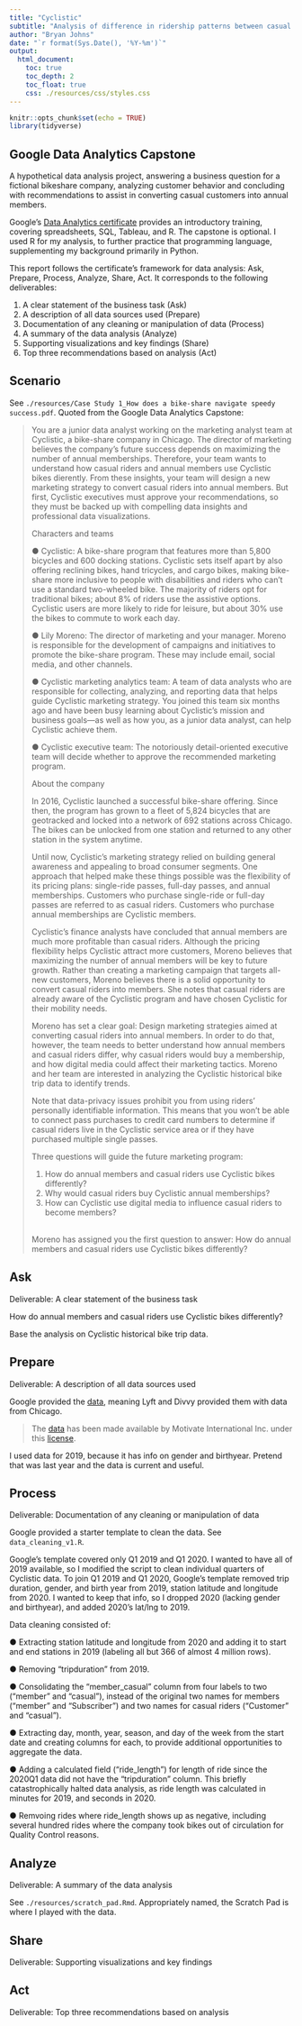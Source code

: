 ```yaml
---
title: "Cyclistic"
subtitle: "Analysis of difference in ridership patterns between casual and member customers"
author: "Bryan Johns"
date: "`r format(Sys.Date(), '%Y-%m')`"
output:
  html_document:
    toc: true
    toc_depth: 2
    toc_float: true
    css: ./resources/css/styles.css
---
```


```r
knitr::opts_chunk$set(echo = TRUE)
library(tidyverse)
```

## Google Data Analytics Capstone

A hypothetical data analysis project, answering a business question for a fictional bikeshare company, analyzing customer behavior and concluding with recommendations to assist in converting casual customers into annual members.

Google's [Data Analytics certificate](https://www.coursera.org/professional-certificates/google-data-analytics) provides an introductory training, covering spreadsheets, SQL, Tableau, and R. The capstone is optional. I used R for my analysis, to further practice that programming language, supplementing my background primarily in Python.

This report follows the certificate's framework for data analysis: Ask, Prepare, Process, Analyze, Share, Act. It corresponds to the following deliverables:

1. A clear statement of the business task (Ask)
2. A description of all data sources used (Prepare)
3. Documentation of any cleaning or manipulation of data (Process)
4. A summary of the data analysis (Analyze)
5. Supporting visualizations and key findings (Share)
6. Top three recommendations based on analysis (Act)

## Scenario

See `./resources/Case Study 1_How does a bike-share navigate speedy success.pdf`. Quoted from the Google Data Analytics Capstone:

<blockquote>You are a junior data analyst working on the marketing analyst team at Cyclistic, a bike-share
company in Chicago. The director of marketing believes the company’s future success
depends on maximizing the number of annual memberships. Therefore, your team wants to
understand how casual riders and annual members use Cyclistic bikes dierently. From these
insights, your team will design a new marketing strategy to convert casual riders into annual
members. But first, Cyclistic executives must approve your recommendations, so they must be
backed up with compelling data insights and professional data visualizations.

Characters and teams

● Cyclistic: A bike-share program that features more than 5,800 bicycles and 600
docking stations. Cyclistic sets itself apart by also offering reclining bikes, hand
tricycles, and cargo bikes, making bike-share more inclusive to people with disabilities
and riders who can’t use a standard two-wheeled bike. The majority of riders opt for
traditional bikes; about 8% of riders use the assistive options. Cyclistic users are more
likely to ride for leisure, but about 30% use the bikes to commute to work each day.

● Lily Moreno: The director of marketing and your manager. Moreno is responsible for
the development of campaigns and initiatives to promote the bike-share program.
These may include email, social media, and other channels.

● Cyclistic marketing analytics team: A team of data analysts who are responsible for
collecting, analyzing, and reporting data that helps guide Cyclistic marketing strategy.
You joined this team six months ago and have been busy learning about Cyclistic’s
mission and business goals—as well as how you, as a junior data analyst, can help
Cyclistic achieve them.

● Cyclistic executive team: The notoriously detail-oriented executive team will decide
whether to approve the recommended marketing program.

About the company

In 2016, Cyclistic launched a successful bike-share offering. Since then, the program has grown
to a fleet of 5,824 bicycles that are geotracked and locked into a network of 692 stations across
Chicago. The bikes can be unlocked from one station and returned to any other station in the
system anytime.

Until now, Cyclistic’s marketing strategy relied on building general awareness and appealing to
broad consumer segments. One approach that helped make these things possible was the
flexibility of its pricing plans: single-ride passes, full-day passes, and annual memberships.
Customers who purchase single-ride or full-day passes are referred to as casual riders.
Customers who purchase annual memberships are Cyclistic members.

Cyclistic’s finance analysts have concluded that annual members are much more profitable
than casual riders. Although the pricing flexibility helps Cyclistic attract more customers,
Moreno believes that maximizing the number of annual members will be key to future growth.
Rather than creating a marketing campaign that targets all-new customers, Moreno believes
there is a solid opportunity to convert casual riders into members. She notes that casual riders
are already aware of the Cyclistic program and have chosen Cyclistic for their mobility needs.

Moreno has set a clear goal: Design marketing strategies aimed at converting casual riders into
annual members. In order to do that, however, the team needs to better understand how
annual members and casual riders differ, why casual riders would buy a membership, and how
digital media could affect their marketing tactics. Moreno and her team are interested in
analyzing the Cyclistic historical bike trip data to identify trends.

Note that data-privacy issues prohibit you from using riders’ personally identifiable information.
This means that you won’t be able to connect pass purchases to credit card numbers to
determine if casual riders live in the Cyclistic service area or if they have purchased multiple
single passes.

Three questions will guide the future marketing program:

1. How do annual members and casual riders use Cyclistic bikes differently?
2. Why would casual riders buy Cyclistic annual memberships?
3. How can Cyclistic use digital media to influence casual riders to become members?
<br><br>

Moreno has assigned you the first question to answer: How do annual members and casual
riders use Cyclistic bikes differently?
</blockquote>

## Ask

Deliverable: A clear statement of the business task

How do annual members and casual riders use Cyclistic bikes differently? 

Base the analysis on Cyclistic historical bike trip data.

## Prepare

Deliverable: A description of all data sources used

Google provided the [data](https://divvy-tripdata.s3.amazonaws.com/index.html), meaning Lyft and Divvy provided them with data from Chicago.

> The [data](https://divvy-tripdata.s3.amazonaws.com/index.html) has been made available by Motivate International Inc. under this [license](https://divvybikes.com/data-license-agreement).

I used data for 2019, because it has info on gender and birthyear. Pretend that was last year and the data is current and useful.

## Process

Deliverable: Documentation of any cleaning or manipulation of data

Google provided a starter template to clean the data. See `data_cleaning_v1.R`.

Google's template covered only Q1 2019 and Q1 2020. I wanted to have all of 2019 available, so I modified the script to clean individual quarters of Cyclistic data. To join Q1 2019 and Q1 2020, Google's template removed trip duration, gender, and birth year from 2019, station latitude and longitude from 2020. I wanted to keep that info, so I dropped 2020 (lacking gender and birthyear), and added 2020's lat/lng to 2019.

Data cleaning consisted of:

● Extracting station latitude and longitude from 2020 and adding it to start and end stations in 2019 (labeling all but 366 of almost 4 million rows).

● Removing "tripduration" from 2019.

● Consolidating the "member_casual" column from four labels to two ("member" and "casual"), instead of the original two names for members ("member" and "Subscriber") and two names for casual riders ("Customer" and "casual").

● Extracting day, month, year, season, and day of the week from the start date and creating columns for each, to provide additional opportunities to aggregate the data.

● Adding a calculated field ("ride_length") for length of ride since the 2020Q1 data did not have
the "tripduration" column. This briefly catastrophically halted data analysis, as ride length was calculated in minutes for 2019, and seconds in 2020.

● Remvoing rides where ride_length shows up as negative, including several hundred rides where the company took bikes out of circulation for Quality Control reasons.

## Analyze

Deliverable: A summary of the data analysis

See `./resources/scratch_pad.Rmd`. Appropriately named, the Scratch Pad is where I played with the data.

## Share

Deliverable: Supporting visualizations and key findings

## Act

Deliverable: Top three recommendations based on analysis
